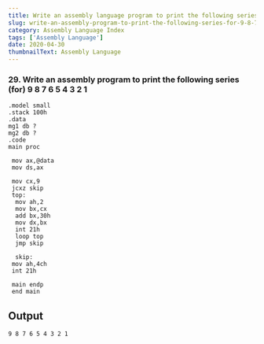 ---
title: Write an assembly language program to print the following series (for) 9 8 7 6 5 4 3 2 1
slug: write-an-assembly-program-to-print-the-following-series-for-9-8-7-6-5-4-3-2-1
category: Assembly Language Index
tags: ['Assembly Language']
date: 2020-04-30
thumbnailText: Assembly Language
---
### 29. Write an assembly program to print the following series (for) 9 8 7 6 5 4 3 2 1

```
.model small
.stack 100h
.data
mg1 db ?
mg2 db ?
.code
main proc

 mov ax,@data
 mov ds,ax

 mov cx,9
 jcxz skip
 top:
  mov ah,2
  mov bx,cx
  add bx,30h
  mov dx,bx
  int 21h
  loop top
  jmp skip

  skip:
 mov ah,4ch
 int 21h

 main endp
 end main
```


## Output
```
9 8 7 6 5 4 3 2 1
```